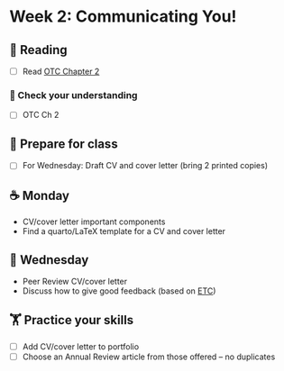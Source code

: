 
# Week 2: Communicating You!

## 📖 Reading

- [ ] Read [OTC Chapter 2](https://alg.manifoldapp.org/read/open-technical-communication/section/67472d69-a8f9-4aa9-9342-501970a730e7)

### 🎯 Check your understanding

- [ ] OTC Ch 2

## 🥣 Prepare for class

- [ ] For Wednesday: Draft CV and cover letter (bring 2 printed copies)

## ☕ Monday

- CV/cover letter important components
- Find a quarto/LaTeX template for a CV and cover letter

## 🐪 Wednesday

- Peer Review CV/cover letter
- Discuss how to give good feedback (based on [ETC](https://wisc.pb.unizin.org/opencomp/chapter/providing-good-feedback/))

##  🏋️ Practice your skills

- [ ] Add CV/cover letter to portfolio
- [ ] Choose an Annual Review article from those offered – no duplicates


